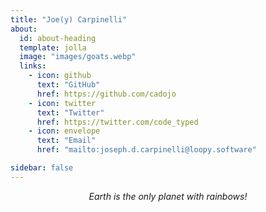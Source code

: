 ```yaml
---
title: "Joe(y) Carpinelli"
about:
  id: about-heading
  template: jolla
  image: "images/goats.webp"
  links:
    - icon: github
      text: "GitHub"
      href: https://github.com/cadojo
    - icon: twitter
      text: "Twitter"
      href: https://twitter.com/code_typed
    - icon: envelope
      text: "Email"
      href: "mailto:joseph.d.carpinelli@loopy.software"

sidebar: false
---
```


:::{#about-heading}

<div id="lead" class="lead">
  <center><p><i>Earth is the only planet with rainbows!</p></i></center>
  <script>
    let facts = [
      'Our planet\'s sky glows blue!',
      'The Vatican has more popes per capita than anywhere else.',
      'There are more trees on Earth than stars in the Milky Way.',
      'Humans consume around 12 billion pounds of coffee per year.',
      'Earth is the only planet in our solar system with rainbows.',
      'Modern transisters are smaller than the wavelength of visible light.',
      'That shooting star you saw could\'ve been astronaut poop!',
      'In 2008, Norway knighted a penguin named Nils Olav.',
      'The most money ever paid for a cow in an auction was $1.3 million.',
      'Every year, about 98% of the atoms in your body are replaced.',
      'Elephants are the only mammals that can\'t jump.',
      'Elephants are the only mammals with four knees.',
      'American car horns beep in the tone of F.',
      'Cats can hear ultrasound.',
      'The Neanderthal\'s brain was bigger than yours. Sorry.',
      '1 in 5,000 north Atlantic lobsters are born bright blue.'
    ];
    let fact = facts[Math.floor(Math.random() * facts.length)];
    document.querySelector("#lead").innerHTML = "<center><p><i>" + fact + "</i></p></center>";
  </script>
</div>

:::

